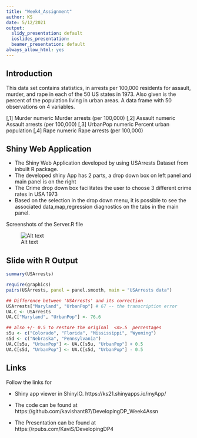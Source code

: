---
title: "Week4_Assignment"
author: KS
date: 5/12/2021
output:
  slidy_presentation: default
  ioslides_presentation:
  beamer_presentation: default
always_allow_html: yes
---

## Introduction 

This data set contains statistics, in arrests per 100,000 residents for assault, murder, and rape in each of the 50 US states in 1973. Also given is the percent of the population living in urban areas.
A data frame with 50 observations on 4 variables.

[,1]	Murder	numeric	Murder arrests (per 100,000)
[,2]	Assault	numeric	Assault arrests (per 100,000)
[,3]	UrbanPop	numeric	Percent urban population
[,4]	Rape	numeric	Rape arrests (per 100,000)


## Shiny Web Application 

<div class="blue2">
* The Shiny Web Application developed by using USArrests Dataset from inbuilt R package.
* The developed shiny App has 2 parts, a drop down box on left panel and main panel is on the right
* The Crime drop down box facilitates the user to choose 3 different crime rates in USA 1973
* Based on the selection in the drop down menu, it is possible to see the associated data,map,regression diagnostics on the tabs in the main panel.
</div>

Screenshots of the Server.R file 

![Alt text](/Users/kavis/Pictures/Saved Pictures/ServerR.jpg)



## Slide with R Output

```{r cars, echo = TRUE}
summary(USArrests)

require(graphics)
pairs(USArrests, panel = panel.smooth, main = "USArrests data")

## Difference between 'USArrests' and its correction
USArrests["Maryland", "UrbanPop"] # 67 -- the transcription error
UA.C <- USArrests
UA.C["Maryland", "UrbanPop"] <- 76.6

## also +/- 0.5 to restore the original  <n>.5  percentages
s5u <- c("Colorado", "Florida", "Mississippi", "Wyoming")
s5d <- c("Nebraska", "Pennsylvania")
UA.C[s5u, "UrbanPop"] <- UA.C[s5u, "UrbanPop"] + 0.5
UA.C[s5d, "UrbanPop"] <- UA.C[s5d, "UrbanPop"] - 0.5


```



## Links

Follow the links for 

* Shiny app viewer in ShinyIO.
https://ks21.shinyapps.io/myApp/

* The code can be found at
https://github.com/kavishant87/DevelopingDP_Week4Assn

* The Presentation can be found at
https://rpubs.com/KaviS/DevelopingDP4


